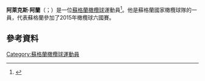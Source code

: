 '''阿萊克斯·阿蘭'''（{{lang-en|Alex Allan}}；{{bd|1992年|2月28日}}）是一位[[蘇格蘭|蘇格蘭]][[橄欖球|橄欖球]]運動員<ref name=edinburghrugby.>{{cite web|title=Alex Allan|url=http://www.edinburghrugby.org/edinburgh-rugby/player/alex-allan|accessdate=2015-11-23|archive-date=2014-02-17|archive-url=https://web.archive.org/web/20140217012058/http://www.edinburghrugby.org/edinburgh-rugby/player/alex-allan|dead-url=no}}</ref>。他是蘇格蘭國家橄欖球隊的一員，代表蘇格蘭參加了2015年橄欖球六國賽。
==參考資料==
{{Reflist}}
[[Category:蘇格蘭橄欖球運動員|Category:蘇格蘭橄欖球運動員]]